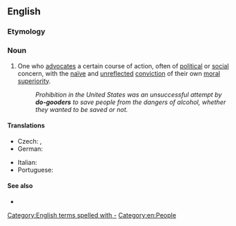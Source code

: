 {{also|dogooder}}
==English==

===Etymology===
{{suffix|en|[[do]] [[good]]|er}}

===Noun===
{{en-noun}}

# {{lb|en|derogatory}} One who [[advocate]]s a certain course of action, often of [[political]] or [[social]] concern, with the [[naïve]] and [[unreflected]] [[conviction]] of their own [[moral]] [[superiority]].
#: ''Prohibition in the United States was an unsuccessful attempt by '''do-gooders''' to save people from the dangers of alcohol, whether they wanted to be saved or not.''

====Translations====
{{trans-top|One who has an unreflected conviction of their own moral superiority}}
* Czech: {{t+|cs|sluníčkář|m}}, {{t+|cs|pravdoláskař}}
* German: {{t+|de|Gutmensch|m}}
{{trans-mid}}
* Italian: {{t+|it|buonista|m|f}}
* Portuguese: {{t|pt|cidadão de bem|m}}
{{trans-bottom}}

====See also====
* {{l|en|political correctness}}

[[Category:English terms spelled with -]]
[[Category:en:People]]